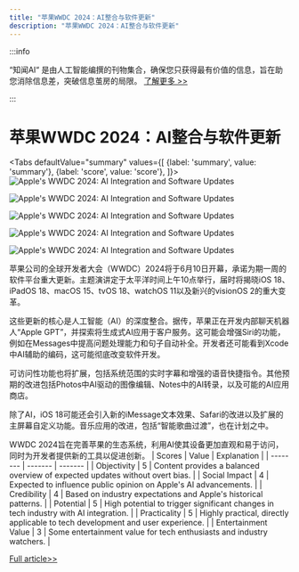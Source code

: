 ```yaml
---
title: "苹果WWDC 2024：AI整合与软件更新"
description: "苹果WWDC 2024：AI整合与软件更新"
---
```



:::info

“知闻AI“ 是由人工智能编撰的刊物集合，确保您只获得最有价值的信息，旨在助您消除信息差，突破信息茧房的局限。  [了解更多 >>](/)

:::

# 苹果WWDC 2024：AI整合与软件更新


<Tabs
	defaultValue="summary"
	values={[
	{label: 'summary', value: 'summary'},
	{label: 'score', value: 'score'},
]}>
<TabItem value="summary">
<img
  src="https://image.informedainews.com/2024/06/06/AI-wV6-1717673902-0.jpg"
  alt="Apple's WWDC 2024: AI Integration and Software Updates"
/>

<img
  src="https://image.informedainews.com/2024/06/06/AI-ZL7-1717673902-1.jpg"
  alt="Apple's WWDC 2024: AI Integration and Software Updates"
/>

<img
  src="https://image.informedainews.com/2024/06/06/AI-cmh-1717673902-2.jpg"
  alt="Apple's WWDC 2024: AI Integration and Software Updates"
/>

<img
  src="https://image.informedainews.com/2024/06/06/AI-Cae-1717673902-3.jpg"
  alt="Apple's WWDC 2024: AI Integration and Software Updates"
/>

<img
  src="https://image.informedainews.com/2024/06/06/AI-eDq-1717673902-4.jpg"
  alt="Apple's WWDC 2024: AI Integration and Software Updates"
/>



苹果公司的全球开发者大会（WWDC）2024将于6月10日开幕，承诺为期一周的软件平台重大更新。主题演讲定于太平洋时间上午10点举行，届时将揭晓iOS 18、iPadOS 18、macOS 15、tvOS 18、watchOS 11以及新兴的visionOS 2的重大变革。

这些更新的核心是人工智能（AI）的深度整合。据传，苹果正在开发内部聊天机器人“Apple GPT”，并探索将生成式AI应用于客户服务。这可能会增强Siri的功能，例如在Messages中提高问题处理能力和句子自动补全。开发者还可能看到Xcode中AI辅助的编码，这可能彻底改变软件开发。

可访问性功能也将扩展，包括系统范围的实时字幕和增强的语音快捷指令。其他预期的改进包括Photos中AI驱动的图像编辑、Notes中的AI转录，以及可能的AI应用商店。

除了AI，iOS 18可能还会引入新的iMessage文本效果、Safari的改进以及扩展的主屏幕自定义功能。音乐应用的改进，包括“智能歌曲过渡”，也在计划之中。

WWDC 2024旨在完善苹果的生态系统，利用AI使其设备更加直观和易于访问，同时为开发者提供新的工具以促进创新。
</TabItem>
<TabItem value="score">
	| Scores     | Value   | Explanation |
	| -------- | ------- | ------- |
	| Objectivity  | 5    | Content provides a balanced overview of expected updates without overt bias.    |
	| Social Impact | 4     | Expected to influence public opinion on Apple's AI advancements.    |
	| Credibility    | 4    | Based on industry expectations and Apple's historical patterns.    |
	| Potential    | 5    | High potential to trigger significant changes in tech industry with AI integration.    |
	| Practicality    | 5    | Highly practical, directly applicable to tech development and user experience.    |
	| Entertainment Value    | 3    | Some entertainment value for tech enthusiasts and industry watchers.    |
</TabItem>
</Tabs>

[Full article>>](https://appleinsider.com/articles/24/06/05/what-to-expect-from-wwdc-2024s-week-of-updates)
